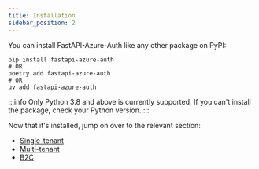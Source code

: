 ```yaml
---
title: Installation
sidebar_position: 2
---
```


You can install FastAPI-Azure-Auth like any other package on PyPI:

```shell
pip install fastapi-azure-auth
# OR
poetry add fastapi-azure-auth
# OR
uv add fastapi-azure-auth
```

:::info
Only Python 3.8 and above is currently supported. If you can't install the package, check your Python version.
:::

Now that it's installed, jump on over to the relevant section:

* [Single-tenant](single-tenant/azure_setup.mdx)
* [Multi-tenant](multi-tenant/azure_setup.mdx)
* [B2C](b2c/azure_setup.mdx)
